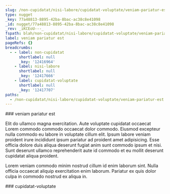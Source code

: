 ```yaml
---
slug: /non-cupidatat/nisi-labore/cupidatat-voluptate/veniam-pariatur-est
type: nugget
_key: 77a48813-8895-42ba-8bac-ac38c8e41098
_id: nugget/77a48813-8895-42ba-8bac-ac38c8e41098
_rev: _iKCEoU---_
fspath: blah/non-cupidatat/nisi-labore/cupidatat-voluptate/veniam-pariatur-est.md
label: veniam pariatur est
pageRefs: {}
breadcrumbs:
  - - label: non-cupidatat
      shortlabel: null
      _key: '12416964'
    - label: nisi-labore
      shortlabel: null
      _key: '12417666'
    - label: cupidatat-voluptate
      shortlabel: null
      _key: '12417707'
paths:
  - /non-cupidatat/nisi-labore/cupidatat-voluptate/veniam-pariatur-est
---
```


<NuggetArea>
<Nugget slug="/non-cupidatat/nisi-labore/cupidatat-voluptate/veniam-pariatur-est" type="nugget" _key="77a48813-8895-42ba-8bac-ac38c8e41098" _id="nugget/77a48813-8895-42ba-8bac-ac38c8e41098" _rev="_iKCEoU---_" fspath="blah/non-cupidatat/nisi-labore/cupidatat-voluptate/veniam-pariatur-est.md" label="veniam pariatur est" paths="/non-cupidatat/nisi-labore/cupidatat-voluptate/veniam-pariatur-est">
<NuggetBody>
### veniam pariatur est

Elit do ullamco magna exercitation. Aute voluptate cupidatat occaecat Lorem commodo commodo occaecat dolor commodo. Eiusmod excepteur nulla commodo eu labore in voluptate cillum elit. Ipsum labore veniam proident irure incididunt ipsum pariatur ad proident amet adipisicing. Esse officia dolore duis aliqua deserunt fugiat anim sunt commodo ipsum et nisi. Sunt deserunt ullamco reprehenderit aute id commodo et eu mollit deserunt cupidatat aliqua proident.

Lorem veniam commodo minim nostrud cillum id enim laborum sint. Nulla officia occaecat aliquip exercitation enim laborum. Pariatur ex quis dolor culpa in commodo nostrud ex aliqua in.

</NuggetBody>
<Breadcrumbs>
<Crumbs>
<Crumb _key="12416964" label="non-cupidatat" /><Crumb _key="12417666" label="nisi-labore" /><Crumb _key="12417707" label="cupidatat-voluptate" />
</Crumbs>
</Breadcrumbs>
</Nugget>

<NuggetsInbound>
</NuggetsInbound>
<NuggetsOutbound>
</NuggetsOutbound>
</NuggetArea>
<PassagesInbound>
<Passage direction="inbound" type="passage" _key="12417707" _id="passage/12417707" _rev="_iKCEoT6---" label="cupidatat-voluptate" passage="cupidatat-voluptate" fspath="blah/non-cupidatat/nisi-labore/cupidatat-voluptate" paths="/non-cupidatat/nisi-labore/cupidatat-voluptate" slug="/non-cupidatat/nisi-labore/cupidatat-voluptate">
<NuggetBody>
### cupidatat-voluptate

</NuggetBody>
<Breadcrumbs>
<Crumbs>
<Crumb _key="12416964" label="non-cupidatat" /><Crumb _key="12417666" label="nisi-labore" />
</Crumbs>
</Breadcrumbs>
</Passage>

</PassagesInbound>
<PassagesOutbound>
</PassagesOutbound>